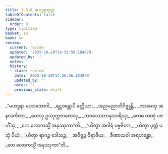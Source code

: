```yaml
---
title: 1.3.8 မဟဒ္ဓနသုတ္တ
tableOfContents: false
sidebar:
  order: 8
type: tipitaka
basket: su
book: sn
review:
  current: review
  updated: '2025-10-20T14:56:56.184879'
  updated_by: ''
  notes: ''
  history:
  - state: review
    date: '2025-10-20T14:56:56.184879'
    updated_by: ''
    notes: ''
    previous_state: draft
---
```



<DynamicBreadcrumb />


<ReviewStatus review={frontmatter.review} showDetails={true} />

<HypothesisAnnotation frontmatter={frontmatter} />

<Division number="28" book="sn" e="ch" v="18" p="283">

<Paragraph number="117" type="verses" book="sn">
_“မဟဒ္ဓနာ မဟာဘောဂါ,_  
_ရဋ္ဌဝန္တောပိ ခတ္တိယာ;_  
_အညမညာဘိဂိဇ္ဈန္တိ,_  
_ကာမေသု အနလင်္ကတာ._  

</Paragraph>

<Paragraph number="118" type="verses" book="sn">
_တေသု ဥဿုက္ကဇာတေသု,_  
_ဘဝသောတာနုသာရိသု;_  
_ကေဓ တဏှံ ပဇဟိံသု,_  
_ကေ လောကသ္မိံ အနုဿုကာ”တိ._  

</Paragraph>

<Paragraph number="119" type="verses" book="sn">
_“ဟိတွာ အဂါရံ ပဗ္ဗဇိတာ,_  
_ဟိတွာ ပုတ္တံ ပသုံ ပိယံ;_  
_ဟိတွာ ရာဂဉ္စ ဒေါသဉ္စ,_  
_အဝိဇ္ဇဉ္စ ဝိရာဇိယ;_  
_ခီဏာသဝါ အရဟန္တော,_  
_တေ လောကသ္မိံ အနုဿုကာ”တိ._
</Paragraph>
</Division>